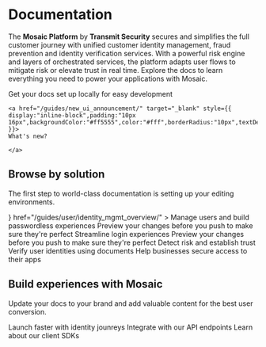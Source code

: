 
# Documentation

The **Mosaic Platform** by **Transmit Security** secures and simplifies the full customer journey with unified customer identity management, fraud prevention and identity verification services. With a powerful risk engine and layers of orchestrated services, the platform adapts user flows to mitigate risk or elevate trust in real time. Explore the docs to learn everything you need to power your applications with Mosaic.

<CardGroup cols={1}>
  <Card title="New navigation in Admin Portal" icon="pen-to-square" href="/guides/new_ui_announcement">
    Get your docs set up locally for easy development

    <a href="/guides/new_ui_announcement/" target="_blank" style={{ display:"inline-block",padding:"10px 16px",backgroundColor:"#ff5555",color:"#fff",borderRadius:"10px",textDecoration:"none",marginLeft:"10px",marginTop:"10px" }}>
    What's new?

    </a>
  </Card>
</CardGroup>

## Browse by solution

The first step to world-class documentation is setting up your editing environments.

<CardGroup cols={2}>
<Card
  title="B2C Identity"
  icon={<B2CIcon />}
  href="/guides/user/identity_mgmt_overview/"
>
  Manage users and build passwordless experiences
</Card>
  <Card title="Preview Changes" icon="/images/preview_icon.svg" href="https://mintlify.com/docs/development">
    Preview your changes before you push to make sure they're perfect
  </Card>
  <Card title="SSO and Federation" icon="/images/b2c_icon.svg">
    Streamline login experiences
  </Card>
  <Card title="Preview Changes" icon="/images/preview_icon.svg" href="https://mintlify.com/docs/development">
    Preview your changes before you push to make sure they're perfect
  </Card>
  <Card title="Fraud Prevention" icon="/images/b2c_icon.svg">
    Detect risk and establish trust
  </Card>
  <Card title="Identity Verification" icon="/images/b2c_icon.svg">
    Verify user identities using documents
  </Card>
  <Card title="B2B Identity" icon="/images/b2c_icon.svg">
    Help businesses secure access to their apps
  </Card>
</CardGroup>

## Build experiences with Mosaic

Update your docs to your brand and add valuable content for the best user conversion.

<CardGroup cols={3}>
  <Card title="Journeys" icon="palette" href="https://mintlify.com/docs/settings/global">
    Launch faster with identity jounreys
  </Card>
  <Card title="Reference APIs" icon="code" href="https://mintlify.com/docs/api-playground/openapi">
    Integrate with our API endpoints
  </Card>
  <Card title="SDKs" icon="screwdriver-wrench" href="https://mintlify.com/docs/content/components/accordions">
    Learn about our client SDKs
  </Card>
</CardGroup>